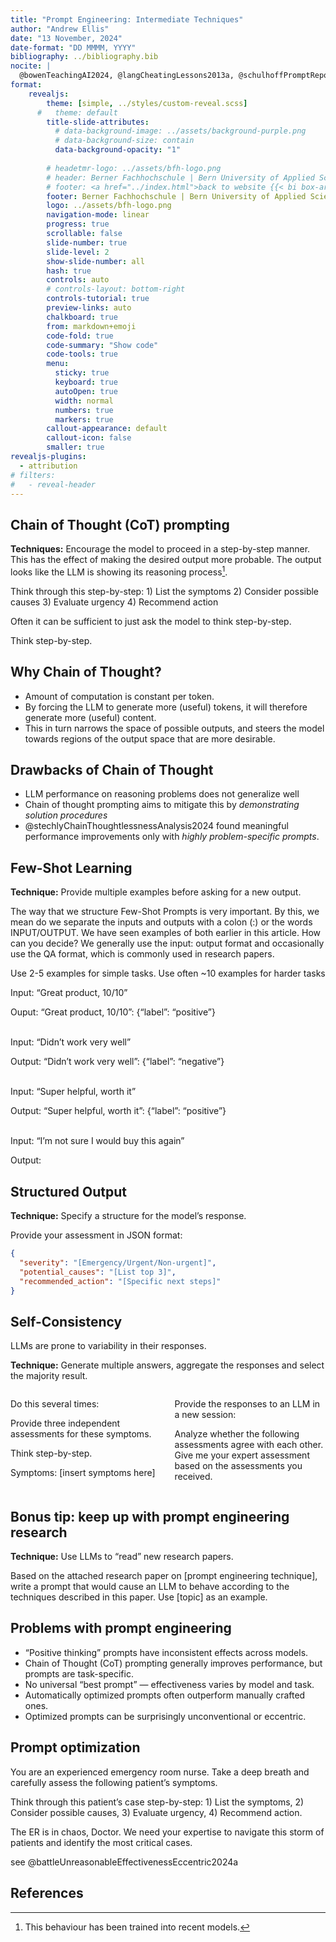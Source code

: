 ```yaml
---
title: "Prompt Engineering: Intermediate Techniques"
author: "Andrew Ellis"
date: "13 November, 2024"
date-format: "DD MMMM, YYYY"
bibliography: ../bibliography.bib
nocite: |
  @bowenTeachingAI2024, @langCheatingLessons2013a, @schulhoffPromptReportSystematic2024
format: 
    revealjs:
        theme: [simple, ../styles/custom-reveal.scss]
      #   theme: default
        title-slide-attributes:
          # data-background-image: ../assets/background-purple.png
          # data-background-size: contain
          data-background-opacity: "1"
        
        # headetmr-logo: ../assets/bfh-logo.png
        # header: Berner Fachhochschule | Bern University of Applied Sciences
        # footer: <a href="../index.html">back to website {{< bi box-arrow-up-left >}} </a>
        footer: Berner Fachhochschule | Bern University of Applied Sciences
        logo: ../assets/bfh-logo.png
        navigation-mode: linear
        progress: true
        scrollable: false
        slide-number: true
        slide-level: 2
        show-slide-number: all
        hash: true
        controls: auto
        # controls-layout: bottom-right
        controls-tutorial: true
        preview-links: auto
        chalkboard: true
        from: markdown+emoji
        code-fold: true
        code-summary: "Show code"
        code-tools: true
        menu: 
          sticky: true
          keyboard: true
          autoOpen: true
          width: normal
          numbers: true
          markers: true
        callout-appearance: default
        callout-icon: false
        smaller: true
revealjs-plugins:
  - attribution
# filters:
#   - reveal-header
---
```



## Chain of Thought (CoT) prompting
**Techniques:** Encourage the model to proceed in a step-by-step manner. This has the effect of making the desired output more probable. The output looks like the LLM is showing its reasoning process[^1].

[^1]: This behaviour has been trained into recent models.


:::{.prompt-example}
Think through this step-by-step:
1) List the symptoms
2) Consider possible causes
3) Evaluate urgency
4) Recommend action
:::

Often it can be sufficient to just ask the model to think step-by-step.

:::{.prompt-example}
Think step-by-step.
:::

## Why Chain of Thought?

- Amount of computation is constant per token.
- By forcing the LLM to generate more (useful) tokens, it will therefore generate more (useful) content.
- This in turn narrows the space of possible outputs, and steers the model towards regions of the output space that are more desirable.

## Drawbacks of Chain of Thought

- LLM performance on reasoning problems does not generalize well
- Chain of thought prompting aims to mitigate this by *demonstrating solution procedures*
- @stechlyChainThoughtlessnessAnalysis2024 found meaningful performance improvements only with *highly problem-specific prompts*.



## Few-Shot Learning
**Technique:** Provide multiple examples before asking for a new output.

The way that we structure Few-Shot Prompts is very important. By this, we mean do we separate the inputs and outputs with a colon (:) or the words INPUT/OUTPUT. We have seen examples of both earlier in this article. How can you decide? We generally use the input: output format and occasionally use the QA format, which is commonly used in research papers.

 Use 2-5 examples for simple tasks. Use often ~10 examples for harder tasks

:::{.prompt-example}
Input: "Great product, 10/10" 

Ouput: "Great product, 10/10": {"label": "positive"}

<br>
Input: "Didn't work very well"

Output: "Didn't work very well": {"label": "negative"}

<br>
Input: "Super helpful, worth it"

Output: "Super helpful, worth it": {"label": "positive"}

<br>
Input: "I'm not sure I would buy this again" 

Output: 
:::

## Structured Output
**Technique:** Specify a structure for the model's response.

:::{.prompt-example}
Provide your assessment in JSON format:

```json
{
  "severity": "[Emergency/Urgent/Non-urgent]",
  "potential_causes": "[List top 3]",
  "recommended_action": "[Specific next steps]"
}
```
:::

## Self-Consistency
LLMs are prone to variability in their responses.

**Technique:** Generate multiple answers, aggregate the responses and select the majority result.

:::: {.columns}
::: {.column width="50%"}
Do this several times:

:::{.prompt-example}
Provide three independent assessments for these symptoms.

Think step-by-step.

Symptoms:
[insert symptoms here]
:::
:::
::: {.column width="50%"}

Provide the responses to an LLM in a new session:

:::{.prompt-example}
Analyze whether the following assessments agree with each other. Give me your expert assessment based on the assessments you received. 
:::

:::
::::


## Bonus tip: keep up with prompt engineering research
**Technique:** Use LLMs to "read" new research papers.

:::{.prompt-example}
Based on the attached research paper on [prompt engineering technique], write a prompt that would cause an LLM to behave according to the techniques described in this paper. Use [topic] as an example.
:::

## Problems with prompt engineering

- "Positive thinking" prompts have inconsistent effects across models.
- Chain of Thought (CoT) prompting generally improves performance, but prompts are task-specific.
- No universal "best prompt" --- effectiveness varies by model and task.
- Automatically optimized prompts often outperform manually crafted ones.
- Optimized prompts can be surprisingly unconventional or eccentric.

## Prompt optimization

:::{.prompt-example title="Positive thinking"}
You are an experienced emergency room nurse. Take a deep breath and carefully assess the following patient's symptoms.
:::

:::{.prompt-example title="Chain of Thought"}
Think through this patient's case step-by-step: 1) List the symptoms, 2)
Consider possible causes, 3) Evaluate urgency, 4) Recommend action.
:::

:::{.prompt-example title="Optimized prompt"}
The ER is in chaos, Doctor. We need your expertise to navigate this storm of
patients and identify the most critical cases.
:::

see @battleUnreasonableEffectivenessEccentric2024a

<!-- ## Questions / Discussion {{< bi chat-dots >}} -->

## References {background-color="#D8DEE9"}

::: {#refs}
:::
